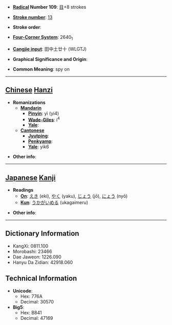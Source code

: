 * '''[[Wiktionary:Chinese radical index| Radical]] Number 109''': [[Wiktionary:Chinese radical index 目|目]]+8 strokes

* '''[[Wiktionary:Chinese total strokes index|Stroke number]]''': [[Wiktionary:Chinese total strokes index 13|13]]

* '''Stroke order''': 

* '''[[Wiktionary:Chinese four corner index|Four-Corner System]]''': 2640<sub>1</sub>

* '''[[Wiktionary:Chinese Cangjie index|Cangjie input]]''': 田中土廿十 (WLGTJ)

* '''Graphical Significance and Origin''': 

* '''Common Meaning''': spy on

----

== [[Chinese]] [[Hanzi]] ==

* '''Romanizations'''
** '''[[Mandarin]]'''
*** '''[[Pinyin]]''': yì (yi4)
*** '''[[Wade-Giles]]''': i<sup>4</sup>
*** '''[[Yale]]''': 
** '''[[Cantonese]]'''
*** '''[[Jyutping]]''':
*** '''[[Penkyamp]]''': 
*** '''[[Yale]]''': yik6

* '''Other info''': 

----

== [[Japanese]] [[Kanji]] ==

* '''Readings'''
** '''[[On]]''': [[えき]] (eki), [[やく]] (yaku), [[じょう]] (jō), [[にょう]] (nyō)
** '''[[Kun]]''': [[うかがいめる]] (ukagaimeru)

* '''Other info''':  

----

== Dictionary Information ==

* KangXi: 0811.100
* Morobashi: 23466
* Dae Jaweon: 1226.090
* Hanyu Da Zidian: 42918.060

== Technical Information ==

* '''Unicode''':
** Hex: 776A
** Decimal: 30570
* '''Big5''':
** Hex: B841
** Decimal: 47169